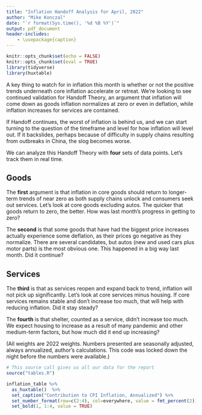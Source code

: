 ```yaml
---
title: "Inflation Handoff Analysis for April, 2022"
author: "Mike Konczal"
date: "`r format(Sys.time(), '%d %B %Y')`"
output: pdf_document
header-includes:
    - \usepackage{caption}
---
```

\captionsetup[table]{labelformat=empty}                 
```r
knitr::opts_chunk$set(echo = FALSE)
knitr::opts_chunk$set(eval = TRUE)
library(tidyverse)
library(huxtable)
```
A key thing to watch for in inflation this month is whether or not the positive trends underneath core inflation accelerate or retreat. We're looking to see continued validation for Handoff Theory, an argument that inflation will come down as goods inflation normalizes at zero or even in deflation, while inflation increases for services are contained.

If Handoff continues, the worst of inflation is behind us, and we can start turning to the question of the timeframe and level for how inflation will level out. If it backslides, perhaps because of difficulty in supply chains resulting from outbreaks in China, the slog becomes worse.

We can analyze this Handoff Theory with **four** sets of data points. Let's track them in real time.

## Goods

The **first** argument is that inflation in core goods should return to longer-term trends of near zero as both supply chains unlock and consumers seek out services. Let's look at core goods excluding autos. The quicker that goods return to zero, the better. How was last month's progress in getting to zero?

The **second** is that some goods that have had the biggest price increases actually experience some deflation, as their prices go negative as they normalize. There are several candidates, but autos (new and used cars plus motor parts) is the most obvious one. This happened in a big way last month. Did it continue?

## Services

The **third** is that as services reopen and expand back to trend, inflation will not pick up significantly. Let's look at core services minus housing. If core services remains stable and don't increase too much, that will help with reducing inflation. Did it stay steady?

The **fourth** is that shelter, counted as a service, didn't increase too much. We expect housing to increase as a result of many pandemic and other medium-term factors, but how much did it end up increasing?

(All weights are 2022 weights. Numbers presented are seasonally adjusted, always annualized, author's calculations. This code was locked down the night before the numbers were available.)

\newpage
```r
# This source call gives us all our data for the report
source("tables.R")

inflation_table %>%
  as_huxtable()  %>%
  set_caption("Contribution to CPI Inflation, Annualized") %>%
  set_number_format(row=c(2:4), col=everywhere, value = fmt_percent(2)) %>%
  set_bold(1, 1:4, value = TRUE)
```